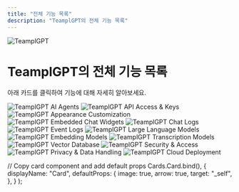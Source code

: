 ```yaml
---
title: "전체 기능 목록"
description: "TeamplGPT의 전체 기능 목록"
---
```



<Image
  src="/images/features/header-image.png"
  height={1080}
  width={1920}
  quality={100}
  alt="TeamplGPT"
/>

# TeamplGPT의 전체 기능 목록

아래 카드를 클릭하여 기능에 대해 자세히 알아보세요.

<Cards>
  <Card title="AI 에이전트" href="ai-agents">
    <Image
      src="/images/features/ai-agents/header-image.png"
      height={1080}
      width={1920}
      quality={100}
      alt="TeamplGPT AI Agents"
    />
  </Card>
  <Card title="API 접근 및 키" href="api">
    <Image
      src="/images/features/api/header-image.png"
      height={1080}
      width={1920}
      quality={100}
      alt="TeamplGPT API Access & Keys"
    />
  </Card>
  <Card title="외관 사용자 정의" href="customization">
    <Image
      src="/images/features/customization/header-image.png"
      height={1080}
      width={1920}
      quality={100}
      alt="TeamplGPT Appearance Customization"
    />
  </Card>
  <Card title="임베디드 채팅 위젯" href="chat-widgets">
    <Image
      src="/images/features/chat-widgets/header-image.png"
      height={1080}
      width={1920}
      quality={100}
      alt="TeamplGPT Embedded Chat Widgets"
    />
  </Card>
  <Card title="채팅 로그" href="chat-logs">
    <Image
      src="/images/features/chat-logs/header-image.png"
      height={1080}
      width={1920}
      quality={100}
      alt="TeamplGPT Chat Logs"
    />
  </Card>
  <Card title="이벤트 로그" href="event-logs">
    <Image
      src="/images/features/event-logs/header-image.png"
      height={1080}
      width={1920}
      quality={100}
      alt="TeamplGPT Event Logs"
    />
  </Card>
  <Card title="대형 언어 모델" href="language-models">
    <Image
      src="/images/features/language-models/header-image.png"
      height={1080}
      width={1920}
      quality={100}
      alt="TeamplGPT Large Language Models"
    />
  </Card>
  <Card title="임베딩 모델" href="embedding-models">
    <Image
      src="/images/features/embedding-models/header-image.png"
      height={1080}
      width={1920}
      quality={100}
      alt="TeamplGPT Embedding Models"
    />
  </Card>
  <Card title="음성 인식 모델" href="transcription-models">
    <Image
      src="/images/features/transcription-models/header-image.png"
      height={1080}
      width={1920}
      quality={100}
      alt="TeamplGPT Transcription Models"
    />
  </Card>
  <Card title="벡터 데이터베이스" href="vector-databases">
    <Image
      src="/images/features/vector-databases/header-image.png"
      height={1080}
      width={1920}
      quality={100}
      alt="TeamplGPT Vector Database"
    />
  </Card>
  <Card title="보안 및 접근" href="security-and-access">
    <Image
      src="/images/features/security-and-access/header-image.png"
      height={1080}
      width={1920}
      quality={100}
      alt="TeamplGPT Security & Access"
    />
  </Card>
  <Card title="개인 정보 및 데이터 처리" href="privacy-and-data-handling">
    <Image
      src="/images/features/privacy-and-data-handling/header-image.png"
      height={1080}
      width={1920}
      quality={100}
      alt="TeamplGPT Privacy & Data Handling"
    />
  </Card>
  <Card title="클라우드 배포" href="/installation/self-hosted/cloud-docker">
    <Image
      src="/images/getting-started/installation/cloud-docker/header-image.png"
      height={1080}
      width={1920}
      quality={100}
      alt="TeamplGPT Cloud Deployment"
    />
  </Card>
</Cards>

  // Copy card component and add default props
  Cards.Card.bind(),
  {
    displayName: "Card",
    defaultProps: {
      image: true,
      arrow: true,
      target: "_self",
    },
  }
);

<style global jsx>{`
  img {
    aspect-ratio: 16/9;
    object-fit: cover;
  }
`}</style>
